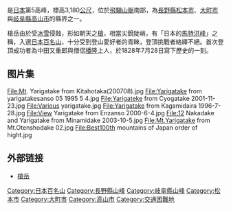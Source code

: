 {{Infobox Mountain
| 名稱 = 槍岳
| 照片 = 05 Yarigatake from Higashikamaone 2000-8-16.jpg
| 照片說明 =
| 海拔 = {{Convert|3180|m|ft|0}}
| 位置 = [[長野縣|長野縣]][[松本市|松本市]]、[[大町市|大町市]]<br />[[岐阜縣|岐阜縣]][[高山市|高山市]]<br />{{日本}}
| 山脈 = [[飛驒山脈|飛驒山脈]]
| 相對高度 =
| 座標 = {{coor dms|36|20|31|N|137|38|51|E}}
| 地形圖 =
| 類別 = 冰蝕尖峰
| 年齡 =
| 首次登頂 = 1828年7月28日
| 最容易的攀登路線 =
| listing = [[日本百名山|日本百名山]]
| pushpin_map = Japan
| pushpin_map_caption = 槍岳的位置
| latd  =  36 | latm  = 20 | lats  = 31 | latNS  = N
| longd = 137 | longm = 38 | longs = 51 | longEW = E
}}
{{commonscat|Mount Yarigatake|槍岳}}
{{nihongo|'''槍岳'''|槍[[ヶ|ヶ]]岳（やりがたけ）|Yariga-take}}是[[日本|日本]]第5高峰，標高3,180[[公尺|公尺]]，位於[[飛驒山脈|飛驒山脈]]南部，為[[長野縣|長野縣]][[松本市|松本市]]、[[大町市|大町市]]與[[岐阜縣|岐阜縣]][[高山市|高山市]]的縣界之一。

槍岳由於受[[冰|冰]][[雪|雪]]侵蝕，形如朝天之[[槍|槍]]，相當尖銳陡峭，有「日本的[[馬特洪峰|馬特洪峰]]」之稱，入選[[日本百名山|日本百名山]]，十分受到登山愛好者的青睞，登頂挑戰者絡繹不絕。首次登頂成功者為中田又重郎與僧侶[[播隆|播隆]]上人，於1828年7月28日寫下歷史的一刻。

== 图片集 ==
<gallery perrow="3">
File:Mt. Yarigatake from Kitahotaka(200708).jpg
File:Yarigatake from yarigatakesanso 05 1995 5 4.jpg
File:Yarigateke from Cyogatake 2001-11-23.jpg
File:Various yarigatake.jpg
File:Yarigatake from Kagamidaira 1996-7-28.jpg
File:View Yarigatake from Enzanso 2000-6-4.jpg
File:12 Nakadake and Yarigatake from Minamidake 2003-10-5.jpg
File:Mt.Yarigatake from Mt.Otenshodake 02.jpg
File:Best100th mountains of Japan order of hight.jpg
</gallery>

== 外部链接 ==
* [https://trippers.info/trekking/mountain/0002 槍岳] {{Wayback|url=https://trippers.info/trekking/mountain/0002 |date=20211016132849 }}

{{日本百名山}}


{{Authority control}}
[[Category:日本百名山|Category:日本百名山]]
[[Category:長野縣山峰|Category:長野縣山峰]]
[[Category:岐阜縣山峰|Category:岐阜縣山峰]]
[[Category:松本市|Category:松本市]]
[[Category:大町市|Category:大町市]]
[[Category:高山市|Category:高山市]]
[[Category:交通困難地|Category:交通困難地]]